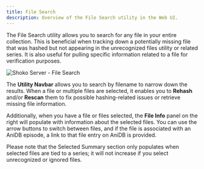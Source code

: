 ```yaml
---
title: File Search
description: Overview of the File Search utility in the Web UI.
---
```



The File Search utility allows you to search for any file in your entire collection. This is beneficial when tracking
down a potentially missing file that was hashed but not appearing in the unrecognized files utility or related series.
It is also useful for pulling specific information related to a file for verification purposes.

![Shoko Server - File Search](/src/assets/img/shoko-server/shoko-server-file-search.jpg)

The **Utility Navbar** allows you to search by filename to narrow down the results. When a file or multiple files are
selected, it enables you to **Rehash** and/or **Rescan** them to fix possible hashing-related issues or retrieve
missing file information.

Additionally, when you have a file or files selected, the **File Info** panel on the right will populate with
information about the selected files. You can use the arrow buttons to switch between files, and if the file is
associated with an AniDB episode, a link to that file entry on AniDB is provided.

Please note that the Selected Summary section only populates when selected files are tied to a series; it will not
increase if you select unrecognized or ignored files.

